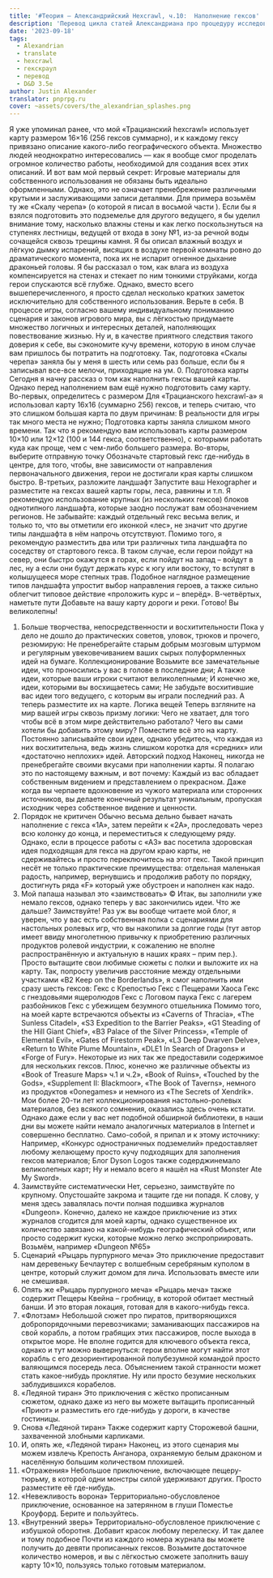 ```yaml
---
title: '#Теория — Александрийский Hexcrawl, ч.10:  Наполнение гексов'
description: 'Перевод цикла статей Александриана про процедуру исследования гексов в третьей редакции D&D #alexandrian #hexcrawl #dnd3e #translate'
date: '2023-09-18'
tags:
  - Alexandrian
  - translate
  - hexcrawl
  - гекскраул
  - перевод
  - D&D 3.5e
author: Justin Alexander
translator: pnprpg.ru
cover: ~assets/covers/the_alexandrian_splashes.png
---
```


Я уже упоминал ранее, что мой «Трацианский hexcrawl» использует карту размером 16×16 (256 гексов суммарно), и к каждому гексу привязано описание какого-либо географического объекта. Множество людей неоднократно интересовались — как я вообще смог проделать огромное количество работы, необходимой для создания всех этих описаний.
И вот вам мой первый секрет:
Игровые материалы для собственного использования не обязаны быть идеально оформленными.
Однако, это не означает пренебрежение различными крутыми и заслуживающими записи деталями.
Для примера возьмём ту же «Скалу черепа» (о которой я писал в восьмой части ). Если бы я взялся подготовить это подземелье для другого ведущего, я бы уделил внимание тому, насколько влажны стены и как легко поскользнуться на ступенях лестницы, ведущей от входа в зону №1, из-за речной воды сочащейся сквозь трещины камня. Я бы описал влажный воздух и лёгкую дымку испарений, висящих в воздухе первой комнаты ровно до драматического момента, пока их не испарит огненное дыхание драконьей головы. Я бы рассказал о том, как влага из воздуха компенсируется на стенах и стекает по ним тонкими струйками, когда герои спускаются всё глубже. Однако, вместо всего вышеперечисленного, я просто сделал несколько кратких заметок исключительно для собственного использования. Верьте в себя. В процессе игры, согласно вашему индивидуальному пониманию сценария и законов игрового мира, вы с лёгкостью придумаете множество логичных и интересных деталей, наполняющих повествование жизнью.
Ну и, в качестве приятного следствия такого доверия к себе, вы сэкономите кучу времени, которую в ином случае вам пришлось бы потратить на подготовку. Так, подготовка «Скалы черепа» заняла бы у меня в шесть или семь раз больше, если бы я записывал все-все мелочи, приходящие на ум. 0. Подготовка карты
Сегодня я начну рассказ о том как наполнить гексы вашей карты. Однако перед наполнением вам ещё нужно подготовить саму карту.
Во-первых, определитесь с размером
Для «Трацианского hexcrawl-а» я использовал карту 16х16 (суммарно 256) гексов, и теперь считаю, что это слишком большая карта по двум причинам:
В реальности для игры так много места не нужно;
Подготовка карты заняла слишком много времени.
Так что я рекомендую вам использовать карты размером 10×10 или 12×12 (100 и 144 гекса, соответственно), с которыми работать куда как проще, чем с чем-либо большего размера.
Во-вторы, выберите отправную точку
Обозначьте стартовый гекс где-нибудь в центре, для того, чтобы, вне зависимости от направления первоначального движения, герои не достигали края карты слишком быстро.
В-третьих, разложите ландшафт
Запустите ваш Hexographer и разместите на гексах вашей карты горы, леса, равнины и т.п. Я рекомендую использование крупных (из нескольких гексов) блоков однотипного ландшафта, которые заодно послужат вам обозначением регионов.
Не забывайте: каждый отдельный гекс весьма велик, и только то, что вы отметили его иконкой «лес», не значит что другие типы ландшафта в нём напрочь отсутствуют.
Помимо того, я рекомендую разместить два или три различных типа ландшафта по соседству от стартового гекса. В таком случае, если герои пойдут на север, они быстро окажутся в горах, если пойдут на запад – войдут в лес, ну а если они будут держать курс к югу или востоку, то вступят в колышущееся море степных трав. Подобное наглядное размещение типов ландшафта упростит выбор направления героев, а также сильно облегчит типовое действие «проложить курс и – вперёд».
В-четвёртых, наметьте пути
Добавьте на вашу карту дороги и реки. Готово! Вы великолепны!

1. Больше творчества, непосредственности и восхитительности
   Пока у дело не дошло до практических советов, уловок, трюков и прочего, резюмирую: Не пренебрегайте старым добрым мозговым штурмом и регулярным увековечиванием ваших сырых полуформленных идей на бумаге.
   Коллекционирование
   Возьмите все замечательные идеи, что проносились у вас в голове в последние дни;
   А также идеи, которые ваши игроки считают великолепными;
   И конечно же, идеи, которыми вы восхищаетесь сами;
   Не забудьте восхитившие вас идеи того ведущего, с которым вы играли последний раз.
   А теперь разместите их на карте.
   Логика вещей
   Теперь взгляните на мир вашей игры сквозь призму логики:
   Чего не хватает, для того чтобы всё в этом мире действительно работало?
   Чего вы сами хотели бы добавить этому миру?
   Поместите всё это на карту.
   Постоянно записывайте свои идеи, однако убедитесь, что каждая из них восхитительна, ведь жизнь слишком коротка для «средних» или «достаточно неплохих» идей.
   Авторский подход
   Наконец, никогда не пренебрегайте своими вкусами при наполнении карты. Я полагаю это по настоящему важным, и вот почему: Каждый из вас обладает собственным видением и представлением о прекрасном. Даже когда вы черпаете вдохновение из чужого материала или сторонних источников, вы делаете конечный результат уникальным, пропуская исходник через собственное видение и ценности.
2. Порядок не критичен
   Обычно весьма дельно бывает начать наполнение с гекса «1А», затем перейти к «2А», проследовать через всю колонку до конца, и переместиться к следующему ряду. Однако, если в процессе работы с «А3» вас посетила здоровская идея подходящая для гекса на другом краю карты, не сдерживайтесь и просто переключитесь на этот гекс. Такой принцип несёт не только практические преимущества: отдельная маленькая радость, например, вернувшись и продолжив работу по порядку, достигнуть ряда «F» который уже обустроен и наполнен как надо.
3. Мой папаша называл это «заимствовать» ©
   Итак, вы заполнили уже немало гексов, однако теперь у вас закончились идеи. Что же дальше? Заимствуйте! Раз уж вы вообще читаете мой блог, я уверен, что у вас есть собственная полка с сценариями для настольных ролевых игр, что вы накопили за долгие годы (тут автор имеет ввиду многолетнюю привычку к приобретению различных продуктов ролевой индустрии, к сожалению не вполне распространённую и актуальную в наших краях – прим пер.). Просто вытащите свои любимые сюжеты с полки и выложите их на карту. Так, попросту увеличив расстояние между отдельными участками «B2 Keep on the Borderlands», я смог наполнить ими сразу шесть гексов:
   Гекс с Крепостью
   Гекс с Пещерами Хаоса
   Гекс с гнездовьями ящеролюдов
   Гекс с Логовом паука
   Гекс с лагерем разбойников
   Гекс с убежищем безумного отшельника
   Помимо того, на моей карте встречаются объекты из «Caverns of Thracia», «The Sunless Citadel», «S3 Expedition to the Barrier Peaks», «G1 Steading of the Hill Giant Chief», «B3 Palace of the Silver Princess», «Temple of Elemental Evil», «Gates of Firestorm Peak», «L3 Deep Dwarven Delve», «Return to White Plume Mountain», «DLE1 In Search of Dragons» и «Forge of Fury». Некоторые из них так же предоставили содержимое для нескольких гексов. Плюс, конечно же различные объекты из «Book of Treasure Maps» ч.1 и ч.2», «Book of Ruins», «Touched by the Gods», «Supplement II: Blackmoor», «The Book of Taverns», немного из продуктов «0onegames» и немного из «The Secrets of Xendrik». Мои более 20-ти лет коллекционирования настольно-ролевых материалов, без всякого сомнения, оказались здесь очень кстати. Однако даже если у вас нет подобной обширной библиотеки, в наши дни вы можете найти немало аналогичных материалов в Internet и совершенно бесплатно.
   Само-собой, я припал и к этому источнику:
   Например, «Конкурс одностраничных подземелий» предоставляет любому желающему просто кучу подходящих для заполнения гексов материалов;
   Блог Dyson Logos также содерджинемало великолепных карт;
   Ну и немало всего я нашёл на «Rust Monster Ate My Sword».
4. Заимствуйте систематически
   Нет, серьезно, заимствуйте по крупному. Опустошайте закрома и тащите где ни попадя. К слову, у меня здесь завалялась почти полная подшивка журналов «Dungeon». Конечно, далеко не каждое приключение из этих журналов сгодится для моей карты, однако существенное их количество завязано на какой-нибудь географический объект, или просто содержит куски, которые можно легко экспроприировать.
   Возьмём, например «Dungeon №65»
5. Сценарий «Рыцарь пурпурного меча»
   Это приключение предоставит нам деревеньку Бечлаутер c волшебным серебряным куполом в центре, который служит домом для лича. Использовать вместе или не смешивая.
6. Опять же «Рыцарь пурпурного меча»
   «Рыцарь меча» также содержит Пещеры Квейна – гробницу, в которой обитает местный банши. И это вторая локация, готовая для в какого-нибудь гекса.
7. «Флотзам»
   Небольшой сюжет про пиратов, притворяющихся добропорядочными перевозчиками; заманивающих пассажиров на свой корабль, а потом грабящих этих пассажиров, после выхода в открытое море. Не вполне годится для ключевого объекта гекса, однако и тут можно вывернуться: герои вполне могут найти этот корабль с его дезориентированной полубезумной командой просто валяющимся посередь леса. Объяснением такой странности может стать какое-нибудь проклятие. Ну или просто безумие нескольких заблудившихся корабелов.
8. «Ледяной тиран»
   Это приключения с жёстко прописанным сюжетом, однако даже из него вы можете вытащить прописанный «Приют» и разместить его где-нибудь у дороги, в качестве гостиницы.
9. Снова «Ледяной тиран»
   Также содержит карту Сторожевой башни, захваченной злобными карликами.
10. И, опять же, «Ледяной тиран»
    Наконец, из этого сценария мы можем извлечь Крепость Анганора, охраняемую белым драконом и населённую большим количеством плохишей.
11. «Отражения»
    Небольшое приключение, включающее пещеру-тюрьму, в которой одни монстры силой удерживают других. Просто разместите её где-нибудь.
12. «Невежливость ворона»
    Территориально-обусловленое приключение, основанное на затерянном в глуши Поместье Кроуфорд. Берите и пользуйтесь.
13. «Внутренний зверь»
    Территориально-обусловленое приключение с избушкой оборотня. Добавит красок любому перелеску.
    И так далее и тому подобное
    Почти из каждого номера журнала вы можете получить до девяти прописанных гексов. Возьмите достаточное количество номеров, и вы с лёгкостью сможете заполнить вашу карту 10×10, пользуясь только готовым материалом.
